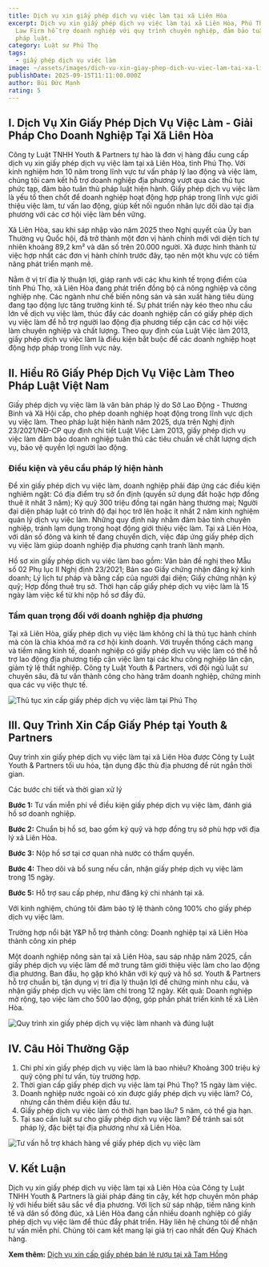 ```yaml
---
title: Dịch vụ xin giấy phép dịch vụ việc làm tại xã Liên Hòa
excerpt: Dịch vụ xin giấy phép dịch vụ việc làm tại xã Liên Hòa, Phú Thọ. Y&P
  Law Firm hỗ trợ doanh nghiệp với quy trình chuyên nghiệp, đảm bảo tuân thủ
  pháp luật.
category: Luật sư Phú Thọ
tags:
  - giấy phép dịch vụ việc làm
image: ~/assets/images/dich-vu-xin-giay-phep-dich-vu-viec-lam-tai-xa-lien-hoa.png
publishDate: 2025-09-15T11:11:00.000Z
author: Bùi Đức Mạnh
rating: 5
---
```


## I. Dịch Vụ Xin Giấy Phép Dịch Vụ Việc Làm - Giải Pháp Cho Doanh Nghiệp Tại Xã Liên Hòa

Công ty Luật TNHH Youth & Partners tự hào là đơn vị hàng đầu cung cấp dịch vụ xin giấy phép dịch vụ việc làm tại xã Liên Hòa, tỉnh Phú Thọ. Với kinh nghiệm hơn 10 năm trong lĩnh vực tư vấn pháp lý lao động và việc làm, chúng tôi cam kết hỗ trợ doanh nghiệp địa phương vượt qua các thủ tục phức tạp, đảm bảo tuân thủ pháp luật hiện hành. Giấy phép dịch vụ việc làm là yếu tố then chốt để doanh nghiệp hoạt động hợp pháp trong lĩnh vực giới thiệu việc làm, tư vấn lao động, giúp kết nối nguồn nhân lực dồi dào tại địa phương với các cơ hội việc làm bền vững.

Xã Liên Hòa, sau khi sáp nhập vào năm 2025 theo Nghị quyết của Ủy ban Thường vụ Quốc hội, đã trở thành một đơn vị hành chính mới với diện tích tự nhiên khoảng 89,2 km² và dân số trên 20.000 người. Xã được hình thành từ việc hợp nhất các đơn vị hành chính trước đây, tạo nên một khu vực có tiềm năng phát triển mạnh mẽ.

Nằm ở vị trí địa lý thuận lợi, giáp ranh với các khu kinh tế trọng điểm của tỉnh Phú Thọ, xã Liên Hòa đang phát triển đồng bộ cả nông nghiệp và công nghiệp nhẹ. Các ngành như chế biến nông sản và sản xuất hàng tiêu dùng đang tạo động lực tăng trưởng kinh tế. Sự phát triển này kéo theo nhu cầu lớn về dịch vụ việc làm, thúc đẩy các doanh nghiệp cần có giấy phép dịch vụ việc làm để hỗ trợ người lao động địa phương tiếp cận các cơ hội việc làm chuyên nghiệp và chất lượng. Theo quy định của Luật Việc làm 2013, giấy phép dịch vụ việc làm là điều kiện bắt buộc để các doanh nghiệp hoạt động hợp pháp trong lĩnh vực này.

<YouTube id="u9oswjEl-Io" />

## II. Hiểu Rõ Giấy Phép Dịch Vụ Việc Làm Theo Pháp Luật Việt Nam

Giấy phép dịch vụ việc làm là văn bản pháp lý do Sở Lao Động - Thương Binh và Xã Hội cấp, cho phép doanh nghiệp hoạt động trong lĩnh vực dịch vụ việc làm. Theo pháp luật hiện hành năm 2025, dựa trên Nghị định 23/2021/NĐ-CP quy định chi tiết Luật Việc Làm 2013, giấy phép dịch vụ việc làm đảm bảo doanh nghiệp tuân thủ các tiêu chuẩn về chất lượng dịch vụ, bảo vệ quyền lợi người lao động.

### Điều kiện và yêu cầu pháp lý hiện hành

Để xin giấy phép dịch vụ việc làm, doanh nghiệp phải đáp ứng các điều kiện nghiêm ngặt: Có địa điểm trụ sở ổn định (quyền sử dụng đất hoặc hợp đồng thuê ít nhất 3 năm); Ký quỹ 300 triệu đồng tại ngân hàng thương mại; Người đại diện pháp luật có trình độ đại học trở lên hoặc ít nhất 2 năm kinh nghiệm quản lý dịch vụ việc làm. Những quy định này nhằm đảm bảo tính chuyên nghiệp, tránh lạm dụng trong hoạt động giới thiệu việc làm. Tại xã Liên Hòa, với dân số đông và kinh tế đang chuyển dịch, việc đáp ứng giấy phép dịch vụ việc làm giúp doanh nghiệp địa phương cạnh tranh lành mạnh.

Hồ sơ xin giấy phép dịch vụ việc làm bao gồm: Văn bản đề nghị theo Mẫu số 02 Phụ lục II Nghị định 23/2021; Bản sao Giấy chứng nhận đăng ký kinh doanh; Lý lịch tư pháp và bằng cấp của người đại diện; Giấy chứng nhận ký quỹ; Hợp đồng thuê trụ sở. Thời hạn cấp giấy phép dịch vụ việc làm là 15 ngày làm việc kể từ khi nộp hồ sơ đầy đủ.

### Tầm quan trọng đối với doanh nghiệp địa phương

Tại xã Liên Hòa, giấy phép dịch vụ việc làm không chỉ là thủ tục hành chính mà còn là chìa khóa mở ra cơ hội kinh doanh. Với truyền thống cách mạng và tiềm năng kinh tế, doanh nghiệp có giấy phép dịch vụ việc làm có thể hỗ trợ lao động địa phương tiếp cận việc làm tại các khu công nghiệp lân cận, giảm tỷ lệ thất nghiệp. Công ty Luật Youth & Partners, với đội ngũ luật sư chuyên sâu, đã tư vấn thành công cho hàng trăm doanh nghiệp, chứng minh qua các vụ việc thực tế.

![Thủ tục xin cấp giấy phép dịch vụ việc làm tại Phú Thọ](~/assets/images/thu-tuc-xin-cap-giay-phep-dich-vu-viec-lam-tai-phu-tho.jpg "Thủ tục xin cấp giấy phép dịch vụ việc làm tại Phú Thọ")

## III. Quy Trình Xin Cấp Giấy Phép tại Youth & Partners

Quy trình xin giấy phép dịch vụ việc làm tại xã Liên Hòa được Công ty Luật Youth & Partners tối ưu hóa, tận dụng đặc thù địa phương để rút ngắn thời gian.

Các bước chi tiết và thời gian xử lý

**Bước 1:** Tư vấn miễn phí về điều kiện giấy phép dịch vụ việc làm, đánh giá hồ sơ doanh nghiệp. 

**Bước 2:** Chuẩn bị hồ sơ, bao gồm ký quỹ và hợp đồng trụ sở phù hợp với địa lý xã Liên Hòa. 

**Bước 3:** Nộp hồ sơ tại cơ quan nhà nước có thẩm quyền.

**Bước 4:** Theo dõi và bổ sung nếu cần, nhận giấy phép dịch vụ việc làm trong 15 ngày.

**Bước 5:** Hỗ trợ sau cấp phép, như đăng ký chi nhánh tại xã.

Với kinh nghiệm, chúng tôi đảm bảo tỷ lệ thành công 100% cho giấy phép dịch vụ việc làm.

Trường hợp nổi bật Y&P hỗ trợ thành công: Doanh nghiệp tại xã Liên Hòa thành công xin phép

Một doanh nghiệp nông sản tại xã Liên Hòa, sau sáp nhập năm 2025, cần giấy phép dịch vụ việc làm để mở trung tâm giới thiệu việc làm cho lao động địa phương. Ban đầu, họ gặp khó khăn với ký quỹ và hồ sơ. Youth & Partners hỗ trợ chuẩn bị, tận dụng vị trí địa lý thuận lợi để chứng minh nhu cầu, và nhận giấy phép dịch vụ việc làm chỉ trong 12 ngày. Kết quả: Doanh nghiệp mở rộng, tạo việc làm cho 500 lao động, góp phần phát triển kinh tế xã Liên Hòa.

![Quy trình xin giấy phép dịch vụ việc làm nhanh và đúng luật](~/assets/images/quy-trinh-xin-giay-phep-dich-vu-viec-lam-nhanh-va-dung-luat.png "Quy trình xin giấy phép dịch vụ việc làm nhanh và đúng luật")

## IV. Câu Hỏi Thường Gặp

1. Chi phí xin giấy phép dịch vụ việc làm là bao nhiêu? Khoảng 300 triệu ký quỹ cộng phí tư vấn, tùy trường hợp.
2. Thời gian cấp giấy phép dịch vụ việc làm tại Phú Thọ? 15 ngày làm việc.
3. Doanh nghiệp nước ngoài có xin được giấy phép dịch vụ việc làm? Có, nhưng cần thêm điều kiện đầu tư.
4. Giấy phép dịch vụ việc làm có thời hạn bao lâu? 5 năm, có thể gia hạn.
5. Tại sao cần luật sư cho giấy phép dịch vụ việc làm? Để tránh sai sót pháp lý, đặc biệt tại địa phương như xã Liên Hòa.

![Tư vấn hỗ trợ khách hàng về giấy phép dịch vụ việc làm](~/assets/images/tu-van-ho-tro-khach-hang-ve-giay-phep-dich-vu-gioi-thieu-viec-lam.jpg "Tư vấn hỗ trợ khách hàng về giấy phép dịch vụ việc làm")

## V. Kết Luận

Dịch vụ xin giấy phép dịch vụ việc làm tại xã Liên Hòa của Công ty Luật TNHH Youth & Partners là giải pháp đáng tin cậy, kết hợp chuyên môn pháp lý với hiểu biết sâu sắc về địa phương. Với lịch sử sáp nhập, tiềm năng kinh tế và dân số đông đúc, xã Liên Hòa đang cần nhiều doanh nghiệp có giấy phép dịch vụ việc làm để thúc đẩy phát triển. Hãy liên hệ chúng tôi để nhận tư vấn miễn phí. Chúng tôi cam kết mang lại giá trị cao nhất đến Quý Khách hàng.

**Xem thêm:** [Dịch vụ xin cấp giấy phép bán lẻ rượu tại xã Tam Hồng](https://yplawfirm.vn/tin-tuc/dich-vu-xin-cap-giay-phep-ban-le-ruou-tai-xa-tam-hong)
